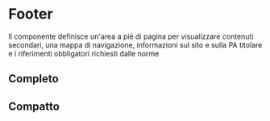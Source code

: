 
<Meta of={FooterStories} />

# Footer

Il componente definisce un'area a piè di pagina per visualizzare contenuti secondari, una mappa di navigazione, informazioni sul sito e sulla PA titolare e i riferimenti obbligatori richiesti dalle norme

## Completo

<Canvas of={FooterStories.FooterCompleto} />

## Compatto

<Canvas of={FooterStories.FooterCompatto} />
